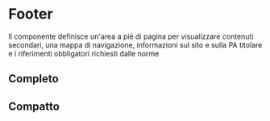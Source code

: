 
<Meta of={FooterStories} />

# Footer

Il componente definisce un'area a piè di pagina per visualizzare contenuti secondari, una mappa di navigazione, informazioni sul sito e sulla PA titolare e i riferimenti obbligatori richiesti dalle norme

## Completo

<Canvas of={FooterStories.FooterCompleto} />

## Compatto

<Canvas of={FooterStories.FooterCompatto} />
